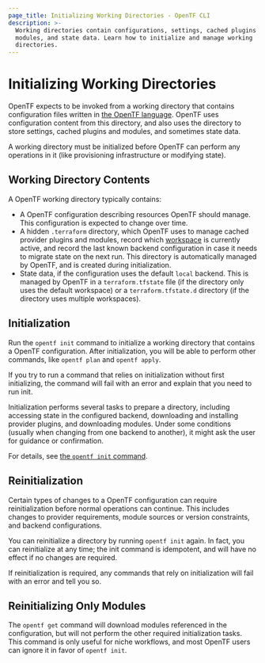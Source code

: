 ```yaml
---
page_title: Initializing Working Directories - OpenTF CLI
description: >-
  Working directories contain configurations, settings, cached plugins and
  modules, and state data. Learn how to initialize and manage working
  directories.
---
```


# Initializing Working Directories

OpenTF expects to be invoked from a working directory that contains
configuration files written in
[the OpenTF language](/opentf/language). OpenTF uses
configuration content from this directory, and also uses the directory to store
settings, cached plugins and modules, and sometimes state data.

A working directory must be initialized before OpenTF can perform any
operations in it (like provisioning infrastructure or modifying state).

## Working Directory Contents

A OpenTF working directory typically contains:

- A OpenTF configuration describing resources OpenTF should manage. This
  configuration is expected to change over time.
- A hidden `.terraform` directory, which OpenTF uses to manage cached
  provider plugins and modules, record which
  [workspace](/opentf/cli/workspaces) is currently active, and
  record the last known backend configuration in case it needs to migrate state
  on the next run. This directory is automatically managed by OpenTF, and is
  created during initialization.
- State data, if the configuration uses the default `local` backend. This is
  managed by OpenTF in a `terraform.tfstate` file (if the directory only uses
  the default workspace) or a `terraform.tfstate.d` directory (if the directory
  uses multiple workspaces).

## Initialization

Run the `opentf init` command to initialize a working directory that contains
a OpenTF configuration. After initialization, you will be able to perform
other commands, like `opentf plan` and `opentf apply`.

If you try to run a command that relies on initialization without first
initializing, the command will fail with an error and explain that you need to
run init.

Initialization performs several tasks to prepare a directory, including
accessing state in the configured backend, downloading and installing provider
plugins, and downloading modules. Under some conditions (usually when changing
from one backend to another), it might ask the user for guidance or
confirmation.

For details, see [the `opentf init` command](/opentf/cli/commands/init).

## Reinitialization

Certain types of changes to a OpenTF configuration can require
reinitialization before normal operations can continue. This includes changes to
provider requirements, module sources or version constraints, and backend
configurations.

You can reinitialize a directory by running `opentf init` again. In fact, you
can reinitialize at any time; the init command is idempotent, and will have no
effect if no changes are required.

If reinitialization is required, any commands that rely on initialization will
fail with an error and tell you so.

## Reinitializing Only Modules

The `opentf get` command will download modules referenced in the
configuration, but will not perform the other required initialization tasks.
This command is only useful for niche workflows, and most OpenTF users can
ignore it in favor of `opentf init`.
